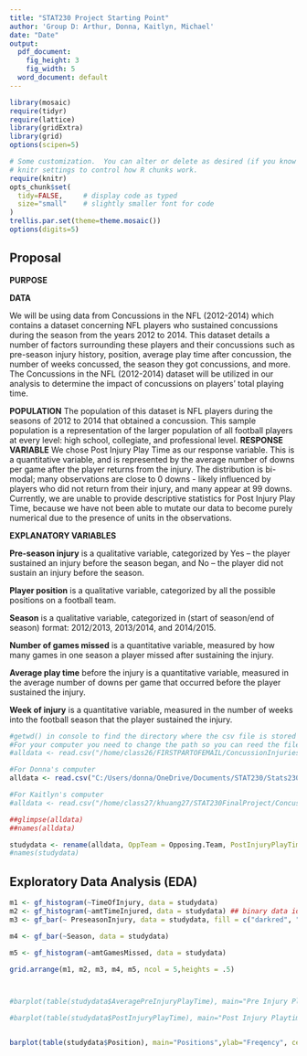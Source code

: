 ```yaml
---
title: "STAT230 Project Starting Point"
author: 'Group D: Arthur, Donna, Kaitlyn, Michael'
date: "Date"
output:
  pdf_document:
    fig_height: 3
    fig_width: 5
  word_document: default
---
```


```r
library(mosaic)
require(tidyr)
require(lattice)
library(gridExtra)
library(grid)
options(scipen=5)
```

```r
# Some customization.  You can alter or delete as desired (if you know what you are doing).
# knitr settings to control how R chunks work.
require(knitr)
opts_chunk$set(
  tidy=FALSE,     # display code as typed
  size="small"    # slightly smaller font for code
)
trellis.par.set(theme=theme.mosaic())  
options(digits=5)
```




## Proposal    
**PURPOSE**

 
**DATA**

We will be using data from Concussions in the NFL (2012-2014) which contains a dataset concerning NFL players who sustained concussions during the season from the years 2012 to 2014. This dataset details a number of factors surrounding these players and their concussions such as pre-season injury history, position, average play time after concussion, the number of weeks concussed, the season they got concussions, and more. The Concussions in the NFL (2012-2014) dataset will be utilized in our analysis to determine the impact of concussions on players' total playing time. 

**POPULATION** 
The population of this dataset is NFL players during the seasons of 2012 to 2014 that obtained a concussion. This sample population is a representation of the larger population of all football players at every level: high school, collegiate, and professional level. 
**RESPONSE VARIABLE**
We chose Post Injury Play Time as our response variable. This is a quantitative variable, and is represented by the average number of downs per game after the player returns from the injury. The distribution is bi-modal; many observations are close to 0 downs - likely influenced by  players who did not return from their injury, and many appear at 99 downs. Currently, we are unable to provide descriptive statistics for Post Injury Play Time, because we have not been able to mutate our data to become purely numerical due to the presence of units in the observations. 
 
**EXPLANATORY VARIABLES**

**Pre-season injury** is a qualitative variable, categorized by Yes – the player sustained an injury before the season began, and No – the player did not sustain an injury before the season.

**Player position** is a qualitative variable, categorized by all the possible positions on a football team. 

**Season** is a qualitative variable, categorized in (start of season/end of season) format:  2012/2013, 2013/2014, and 2014/2015. 

**Number of games missed** is a quantitative variable, measured by how many games in one season a player missed after sustaining the injury. 

**Average play time** before the injury is a quantitative variable, measured in the average number of downs per game that occurred before the player sustained the injury. 
 
**Week of injury** is a quantitative variable, measured in the number of weeks into the football season that the player sustained the injury.


```r
#getwd() in console to find the directory where the csv file is stored on your computer
#For your computer you need to change the path so you can reed the file
#alldata <- read.csv("/home/class26/FIRSTPARTOFEMAIL/ConcussionInjuries2012-2014.csv") 

#For Donna's computer
alldata <- read.csv("C:/Users/donna/OneDrive/Documents/STAT230/Stats230FinalProject/ConcussionInjuries2012-2014.csv") 

#For Kaitlyn's computer
#alldata <- read.csv("/home/class27/khuang27/STAT230FinalProject/ConcussionInjuries2012-2014.csv")

##glimpse(alldata)
##names(alldata)
```

```r

studydata <- rename(alldata, OppTeam = Opposing.Team, PostInjuryPlayTime = Play.Time.After.Injury, PreseasonInjury = Pre.Season.Injury., OnWinningTeam = Winning.Team., amtTimeInjured = Weeks.Injured, TimeOfInjury = Week.of.Injury, UnknownInjury = Unknown.Injury., ReportedTypeOfInjury = Reported.Injury.Type, AveragePreInjuryPlayTime = Average.Playtime.Before.Injury, TotalSnaps = Total.Snaps, amtGamesMissed = Games.Missed)
#names(studydata)
```



## Exploratory Data Analysis (EDA)

```r
m1 <- gf_histogram(~TimeOfInjury, data = studydata)
m2 <- gf_histogram(~amtTimeInjured, data = studydata) ## binary data idk what the data means like 1 week or 0 weeks??
m3 <- gf_bar(~ PreseasonInjury, data = studydata, fill = c("darkred", "forestgreen"))

m4 <- gf_bar(~Season, data = studydata)

m5 <- gf_histogram(~amtGamesMissed, data = studydata)

grid.arrange(m1, m2, m3, m4, m5, ncol = 5,heights = .5) 



#barplot(table(studydata$AveragePreInjuryPlayTime), main="Pre Injury Playtime",ylab="Freqency", cex.axis = 0.8, cex.names = 0.6, las=2)

#barplot(table(studydata$PostInjuryPlayTime), main="Post Injury Playtime",ylab="Freqency", cex.axis = 0.8, cex.names = 0.6, las=2)



```
```r
barplot(table(studydata$Position), main="Positions",ylab="Freqency", cex.axis = 0.8, cex.names = 0.6, las=2)
```

